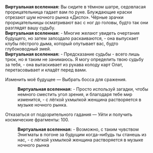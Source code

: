 {{Диалог Начало}}
:'''Виртуальная вселенная:''' Вы сидите в тёмном шатре, седовласая прорицательница гадает вам по руке. Блуждающие краски отрезают шум ночного рынка «Диспо». Чёрные зрачки прорицательницы осматривают вас с ног до головы, будто так они разглядят вашу судьбу.
:'''Виртуальная вселенная:''' - Многие желают увидеть очертания будущего, но затем запоздало раскаиваются, - она выпускает клубы пёстрого дыма, который опутывает вас, будто глубоководный змей.
:'''Виртуальная вселенная:''' - Предсказание судьбы - всего лишь трюк, но я таким не занимаюсь. Я могу определить твою судьбу за тебя, - она вытаскивает из рукава колоду карт Олат, перетасовывает и кладёт перед вами.
:{{Диалог|Звезда}} Изменить моё будущее &mdash; Выбрать босса для сражения.
::'''Виртуальная вселенная:''' - Просто используй загадки, чтобы немного сместить угол зрения, и благодаря тебе мир изменится, - с лёгкой ухмылкой женщина растворяется в музыке ночного рынка.
:{{Диалог|Звезда}} Отказаться от подозрительного гадания &mdash; Уйти и получить космические фрагменты: 100.
::'''Виртуальная вселенная:''' - Возможно, с таким чувством Энигматы в погоне за будущим когда-нибудь ты станешь {{MC|ж=одной|м=одним}} из нас, - с лёгкой ухмылкой женщина растворяется в музыке ночного рынка
{{Диалог Конец}}